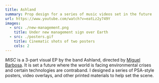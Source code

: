 ```yaml
---
title: Ashland
summary: Prop design for a series of music videos set in the future
url: https://www.youtube.com/watch?v=eatLz2y749Y
images:
  - src: ./new-management.png
    title: Under new management sign over Earth
  - src: ./posters.gif
    title: Cinematic shots of two posters
    cols: 2
---
```


_MISC_ is a 3-part visual EP by the band Ashland, directed by [Miguel Barbosa](https://yeahfilms.tv/). It is set a future where the world is facing environmental crises and certain technologies are contraband. I designed a series of PSA-style posters, video overlays, and other printed materials to help set the scene.
